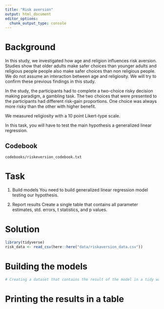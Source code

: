 ```yaml
---
title: "Risk aversion"
output: html_document
editor_options: 
  chunk_output_type: console
---
```


# Background
In this study, we investigated how age and religion influences risk aversion. Studies show that older adults make safer choices than younger adults and religious people people also make safer choices than non religious people. We do not assume an interaction between age and religiosity. We will try to confirm these previous findings in this study.

In the study, the participants had to complete a two-choice risky decision making paradigm, a gambling task. The two choices that were presented to the participants had different risk-gain proportions. One choice was always more risky than the other with higher benefit.

We measured religiosity with a 10 point Likert-type scale.

In this task, you will have to test the main hypothesis a generalized linear regression.

## Codebook
`codebooks/riskeversion_codebook.txt`

# Task
1) Build models
You need to build generalized linear regression model testing our hypothesis.

2) Report results
Create a single table that contains all parameter estimates, std. errors, t statistics, and p values.

# Solution
```r
library(tidyverse)
risk_data <- read_csv(here::here("data/riskaversion_data.csv"))
```

# Building the models
```r
# Creating a dataset that contains the result of the model in a tidy way

```

# Printing the results in a table
```r


```

